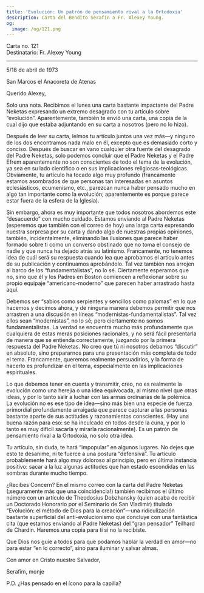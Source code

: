 ```yaml
---
title: 'Evolución: Un patrón de pensamiento rival a la Ortodoxia'
description: Carta del Bendito Serafín a Fr. Alexey Young.
og:
  image: /og/121.png
---
```


<div style={{textAlign:'right', fontFamily:'monospace'}}>Carta no. 121</div>
<div style={{textAlign:'left', fontFamily:'monospace'}}>Destinatario: Fr. Alexey Young</div>

---

5/18 de abril de 1973

San Marcos el Anacoreta de Atenas

Querido Alexey,

Solo una nota. Recibimos el lunes una carta bastante impactante del Padre Neketas expresando un extremo desagrado con tu artículo sobre “evolución”. Aparentemente, también te envió una carta, una copia de la cual dijo que estaba adjuntando en su carta a nosotros (pero no lo hizo).

Después de leer su carta, leímos tu artículo juntos una vez más—y ninguno de los dos encontramos nada malo en él, excepto que es demasiado corto y conciso. Después de buscar en vano cualquier otra fuente del desagrado del Padre Neketas, solo podemos concluir que el Padre Neketas y el Padre Efrem aparentemente no son conscientes de todo el tema de la evolución, ya sea en su lado científico o en sus implicaciones religiosas-teológicas. Obviamente, tu artículo ha tocado algo muy profundo (francamente estamos asombrados de que personas tan interesadas en asuntos eclesiásticos, ecumenismo, etc., parezcan nunca haber pensado mucho en algo tan importante como la evolución; aparentemente es porque parece estar fuera de la esfera de la Iglesia).

Sin embargo, ahora es muy importante que todos nosotros abordemos este “desacuerdo” con mucho cuidado. Estamos enviando al Padre Neketas (esperemos que también con el correo de hoy) una larga carta expresando nuestra sorpresa por su carta y dando algo de nuestras propias opiniones, también, incidentalmente, eliminando las ilusiones que parece haber formado sobre ti como un converso obstinado que no toma el consejo de nadie y que nunca ha dejado atrás su latinismo. Francamente, no tenemos idea de cuál será su respuesta cuando lea que aprobamos el artículo antes de su publicación y continuamos aprobándolo. Tal vez también nos arrojen al barco de los “fundamentalistas”, no lo sé. Ciertamente esperamos que no, sino que él y los Padres en Boston comiencen a reflexionar sobre su propio equipaje “americano-moderno” que parecen haber arrastrado hasta aquí.

Debemos ser “sabios como serpientes y sencillos como palomas” en lo que hacemos y decimos ahora, y de ninguna manera debemos permitir que nos arrastren a una discusión en líneas “modernistas-fundamentalistas”. Tal vez ellos sean “modernistas”, no lo sé; pero ciertamente no somos fundamentalistas. La verdad se encuentra mucho más profundamente que cualquiera de estas meras posiciones racionales, y no será fácil presentarla de manera que se entienda correctamente, juzgando por la primera respuesta del Padre Neketas. No creo que tú ni nosotros debamos “discutir” en absoluto, sino prepararnos para una presentación más completa de todo el tema. Francamente, queremos realmente persuadirlos, y la forma de hacerlo es profundizar en el tema, especialmente en las implicaciones espirituales.

Lo que debemos tener en cuenta y transmitir, creo, no es realmente la evolución como una herejía o una idea equivocada, al mismo nivel que otras ideas, y por lo tanto salir a luchar con las armas ordinarias de la polémica. La evolución no es ese tipo de idea—sino más bien una especie de fuerza primordial profundamente arraigada que parece capturar a las personas bastante aparte de sus actitudes y razonamientos conscientes. (Hay una buena razón para eso: se ha inculcado en todos desde la cuna, y por lo tanto es muy difícil sacarla y mirarla racionalmente). Es un patrón de pensamiento rival a la Ortodoxia, no solo otra idea.

Tu artículo, sin duda, te hará “impopular” en algunos lugares. No dejes que esto te desanime, ni te fuerce a una postura “defensiva”. Tu artículo probablemente hará algo muy doloroso al principio, pero en última instancia positivo: sacar a la luz algunas actitudes que han estado escondidas en las sombras durante mucho tiempo.

¿Recibes Соncern? En el mismo correo con la carta del Padre Neketas (¡seguramente más que una coincidencia!) también recibimos el último número con un artículo de Theodosius Dobzhansky (quien acaba de recibir un Doctorado Honorario por el Seminario de San Vladimir) titulado “Evolución: el método de Dios para la creación”—una ridiculización bastante superficial del anti-evolucionismo que concluye con una fantástica cita (que estamos enviando al Padre Neketas) del “gran pensador” Teilhard de Chardin. Haremos una copia para ti si no la recibiste.

Que Dios nos guíe a todos para que podamos hablar la verdad en amor—no para estar “en lo correcto”, sino para iluminar y salvar almas.

Con amor en Cristo nuestro Salvador,

Serafim, monje

P.D. ¿Has pensado en el ícono para la capilla?
